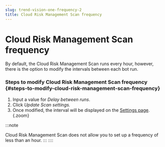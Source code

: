 ```yaml
---
slug: trend-vision-one-frequency-2
title: Cloud Risk Management Scan frequency
---
```

# Cloud Risk Management Scan frequency

By default, the Cloud Risk Management Scan runs every hour, however, there is the option to modify the intervals between each bot run.

### Steps to modify Cloud Risk Management Scan frequency {#steps-to-modify-cloud-risk-management-scan-frequency}

1.  Input a value for *Delay between runs*.
2.  Click *Update Scan settings.*
3.  Once modified, the interval will be displayed on the [Settings page](cloud-acct-cloud-posture.mdx). {.zoom}

:::note

Cloud Risk Management Scan does not allow you to set up a frequency of less than an hour.
:::
::::
